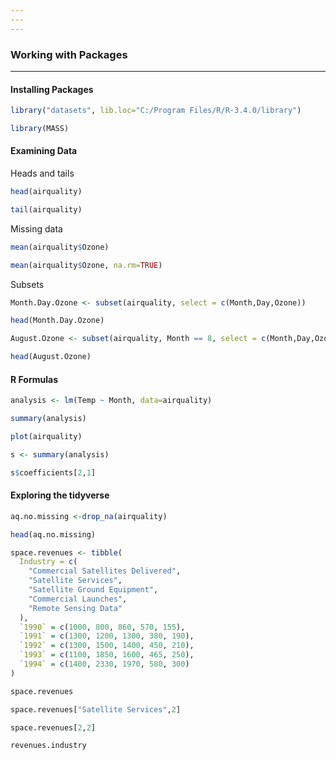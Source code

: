 ```yaml
---
---
---
```


### Working with Packages

------------------------------------------------------------------------

#### Installing Packages

```r
library("datasets", lib.loc="C:/Program Files/R/R-3.4.0/library")
```

```r
library(MASS)
```

#### Examining Data

Heads and tails

```r
head(airquality)
```

```r
tail(airquality)
```

Missing data

```r
mean(airquality$Ozone)
```

```r
mean(airquality$Ozone, na.rm=TRUE)
```

Subsets

```r
Month.Day.Ozone <- subset(airquality, select = c(Month,Day,Ozone))
```

```r
head(Month.Day.Ozone)
```

```r
August.Ozone <- subset(airquality, Month == 8, select = c(Month,Day,Ozone))
```

```r
head(August.Ozone)
```

#### R Formulas

```r
analysis <- lm(Temp ~ Month, data=airquality)
```

```r
summary(analysis)
```

```r
plot(airquality)
```

```r
s <- summary(analysis)
```

```r
s$coefficients[2,1]
```

#### Exploring the tidyverse

```r
aq.no.missing <-drop_na(airquality)
```

```r
head(aq.no.missing)
```

```r
space.revenues <- tibble(
  Industry = c(
    "Commercial Satellites Delivered",
    "Satellite Services",
    "Satellite Ground Equipment",
    "Commercial Launches",
    "Remote Sensing Data"
  ),
  `1990` = c(1000, 800, 860, 570, 155),
  `1991` = c(1300, 1200, 1300, 380, 190),
  `1992` = c(1300, 1500, 1400, 450, 210),
  `1993` = c(1100, 1850, 1600, 465, 250),
  `1994` = c(1400, 2330, 1970, 580, 300)
)
```

```r
space.revenues
```

```r
space.revenues["Satellite Services",2]
```

```r
space.revenues[2,2]
```

```r
revenues.industry
```
